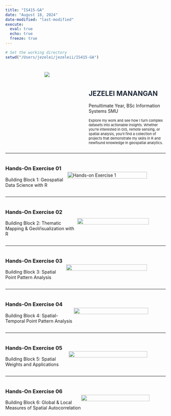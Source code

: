 ```yaml
---
title: "IS415-GA"
date: "August 18, 2024"
date-modified: "last-modified"
execute: 
  eval: true
  echo: true
  freeze: true
---
```


```r
# Set the working directory
setwd("/Users/jezelei/jezeleii/IS415-GA")
```

<section style="display: flex; justify-content: space-between; width:100%;">

<!-- Column 1 -->

::: {style="flex: 1; text-align: center; padding: 10px; margin:0;"}
<img src="headerImages/header.png" style="max-width: 100%; height: auto;"/>
:::

<!-- Column 2 -->

::: {style="flex: 1; text-align: left; padding-top: 50px ;"}
<h1 style="font-weight: bold; color: #1E2A39;">JEZELEI MANANGAN</h1>
<p>Penultimate Year, BSc Information Systems SMU</p>
<p style="max-width: 600px; font-size:11px">
  Explore my work and see how I turn complex datasets into actionable insights. Whether you’re interested in GIS, remote sensing, or spatial analysis, you’ll find a collection of projects that demonstrate my skills in R and newfound knowledge in geospatial analytics.
</p>
:::

</section>

<hr/>

::::: {style="display:flex; align-items:center;"}
<div>

<h3>Hands-On \n Exercise 01</h3>

<p>Building Block 1: Geospatial Data Science with R</p>

</div>

::: {style="width: 100%"}
`<a href="`{=html}https://is415-ga-jezelei.netlify.app/hands-on_exercise/hands-on_ex01/hands-on_ex01`">`{=html}

![](headerImages/Hands-on_Ex01_Header.png){alt="Hands-on Exercise 1" style="max-  display: block; margin-left:0;" fig-align="center" width="90%"}

</a>
:::
:::::

<hr/>

::::: {style="display:flex; align-items:center;"}
<div>

<h3>Hands-On \n Exercise 02</h3>

<p>Building Block 2: Thematic Mapping & GeoVisualization with R</p>

</div>

::: {style="width: 100%"}
`<a href="`{=html}https://is415-ga-jezelei.netlify.app/hands-on_exercise/hands-on_ex02/hands-on_ex02`">`{=html}

![](headerImages/Hands-on_Ex02_Header.png){style="max-  display: block; margin-left:0;" fig-align="center" width="90%"}

</a>
:::
:::::

<hr/>

::::: {style="display:flex; align-items:center;"}
<div>

<h3>Hands-On \n Exercise 03</h3>

<p>Building Block 3: Spatial Point Pattern Analysis</p>

</div>

::: {style="width: 100%"}
`<a href="`{=html}https://is415-ga-jezelei.netlify.app/hands-on_exercise/hands-on_ex03/hands-on_ex03`">`{=html}

![](headerImages/Hands-on_Ex03_Header.png){fig-align="right" width="90%"}

</a>
:::
:::::

<hr/>

::::: {style="display:flex; align-items:center;"}
<div>

<h3>Hands-On \n Exercise 04</h3>

<p>Building Block 4: Spatial-Temporal Point Pattern Analysis</p>

</div>

::: {style="width: 100%"}
`<a href="`{=html}https://is415-ga-jezelei.netlify.app/In-Class_Exercise/InClassEx04/InClassEx04.html`">`{=html}

![](images/Hands-on_Ex04_Header.png){fig-align="right" width="90%"}

</a>
:::
:::::

<hr/>

::::: {style="display:flex; align-items:center;"}
<div>

<h3>Hands-On \n Exercise 05</h3>

<p>Building Block 5: Spatial Weights and Applications</p>

</div>

::: {style="width: 100%"}
`<a href="`{=html}https://is415-ga-jezelei.netlify.app/hands-on_exercise/hands-on_ex05/hands-on_ex05`">`{=html}

![](images/clipboard-2731376911.png){fig-align="right" width="90%"}

</a>
:::
:::::

<hr/>

::::: {style="display:flex; align-items:center;"}
<div>

<h3>Hands-On \n Exercise 06</h3>

<p>Building Block 6: Global & Local Measures of Spatial Autocorrelation</p>

</div>

::: {style="width: 100%"}
`<a href="`{=html}https://is415-ga-jezelei.netlify.app/hands-on_exercise/hands-on_ex06/hands-on_ex06`">`{=html}

![](images/Hands-on_Ex06_Header.png){fig-align="right" width="90%"}

</a>
:::
:::::
